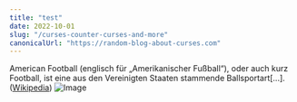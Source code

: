```yaml
---
title: "test"
date: 2022-10-01
slug: "/curses-counter-curses-and-more"
canonicalUrl: "https://random-blog-about-curses.com"
---
```


American Football (englisch für „Amerikanischer Fußball“), oder auch kurz Football, ist eine aus den Vereinigten Staaten stammende Ballsportart[...]. ([Wikipedia](https://de.wikipedia.org/wiki/American_Football))
![Image](./img.jpg)


